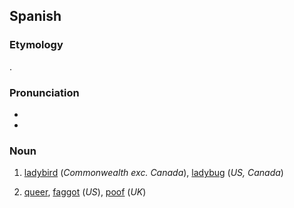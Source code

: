==Spanish==

===Etymology===
{{af|es|marica|-ita}}.

===Pronunciation===
* {{es-IPA}}
* {{hyphenation|es|ma|ri|qui|ta}}

===Noun===
{{es-noun|f}}

# [[ladybird]] (''Commonwealth exc. Canada''), [[ladybug]] (''US, Canada'')
# {{lb|es|slang}} [[queer]], [[faggot]] (''US''), [[poof]] (''UK'')

{{C|es|Beetles}}
